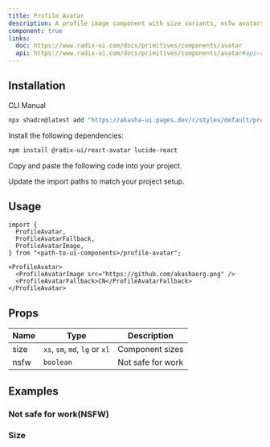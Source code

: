 ```yaml
---
title: Profile Avatar
description: A profile image component with size variants, nsfw avatars and a fallback image.
component: true
links:
  doc: https://www.radix-ui.com/docs/primitives/components/avatar
  api: https://www.radix-ui.com/docs/primitives/components/avatar#api-reference
---
```


<ComponentPreview
  name="profile-avatar-demo"
  description="A profile avatar with a fallback."
/>

## Installation

<Tabs defaultValue="cli">

<TabsList>
  <TabsTrigger value="cli">CLI</TabsTrigger>
  <TabsTrigger value="manual">Manual</TabsTrigger>
</TabsList>
<TabsContent value="cli">

```bash
npx shadcn@latest add "https://akasha-ui.pages.dev/r/styles/default/profile-avatar.json"
```

</TabsContent>

<TabsContent value="manual">

<Steps>

<Step>Install the following dependencies:</Step>

```bash
npm install @radix-ui/react-avatar lucide-react
```

<Step>Copy and paste the following code into your project.</Step>

<ComponentSource name="profile-avatar" />

<Step>Update the import paths to match your project setup.</Step>

</Steps>

</TabsContent>

</Tabs>

## Usage

```tsx
import {
  ProfileAvatar,
  ProfileAvatarFallback,
  ProfileAvatarImage,
} from "<path-to-ui-components>/profile-avatar";
```

```tsx
<ProfileAvatar>
  <ProfileAvatarImage src="https://github.com/akashaorg.png" />
  <ProfileAvatarFallback>CN</ProfileAvatarFallback>
</ProfileAvatar>
```

## Props

| Name | Type                           | Description       |
| ---- | ------------------------------ | ----------------- |
| size | `xs`, `sm`, `md`, `lg` or `xl` | Component sizes   |
| nsfw | `boolean`                      | Not safe for work |

## Examples

### Not safe for work(NSFW)

<ComponentPreview name="profile-avatar-nsfw" />

### Size

<ComponentPreview name="profile-avatar-size" />
